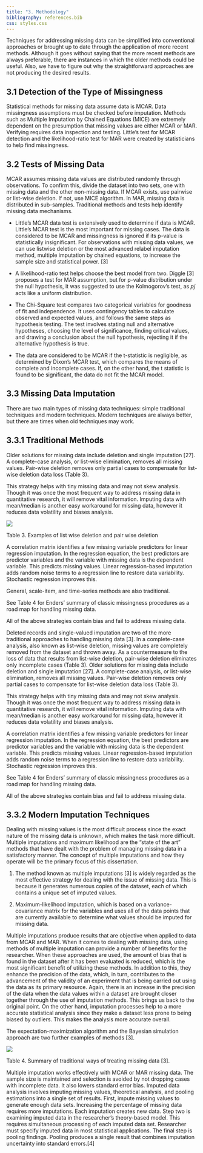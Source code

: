 ```yaml
---
title: "3. Methodology"
bibliography: references.bib
css: styles.css
---
```


Techniques for addressing missing data can be simplified into conventional approaches or brought up to date through the application of more recent methods. Although it goes without saying that the more recent methods are always preferable, there are instances in which the older methods could be useful. Also, we have to figure out why the straightforward approaches are not producing the desired results.

## 3.1 Detection of the Type of Missingness

Statistical methods for missing data assume data is MCAR. Data missingness assumptions must be checked before imputation. Methods such as Multiple Imputation by Chained Equations (MICE) are extremely dependent on the presumption that missing values are either MCAR or MAR. Verifying requires data inspection and testing.   Little's test for MCAR detection and the likelihood-ratio test for MAR were created by statisticians to help find missingness.

## 3.2 Tests of Missing Data

MCAR assumes missing data values are distributed randomly through observations. To confirm this, divide the dataset into two sets, one with missing data and the other non-missing data. If MCAR exists, use pairwise or list-wise deletion. If not, use MICE algorithm. In MAR, missing data is distributed in sub-samples. Traditional methods and tests help identify missing data mechanisms.

- Little's MCAR data test is extensively used to determine if data is MCAR. Little's MCAR test is the most important for missing cases. The data is considered to be MCAR and missingness is ignored if its p-value is statistically insignificant. For observations with missing data values, we can use listwise deletion or the most advanced relabel imputation method, multiple imputation by chained equations, to increase the sample size and statistical power. [3]

- A likelihood-ratio test helps choose the best model from two. Diggle [3] proposes a test for MAR assumption, but for p-value distribution under the null hypothesis, it was suggested to use the Kolmogorov's test, as 𝑝𝑗 acts like a uniform distribution.

- The Chi-Square test compares two categorical variables for goodness of fit and independence. It uses contingency tables to calculate observed and expected values, and follows the same steps as hypothesis testing. The test involves stating null and alternative hypotheses, choosing the level of significance, finding critical values, and drawing a conclusion about the null hypothesis, rejecting it if the alternative hypothesis is true.

- The data are considered to be MCAR if the t-statistic is negligible, as determined by Dixon's MCAR test, which compares the means of complete and incomplete cases. If, on the other hand, the t statistic is found to be significant, the data do not fit the MCAR model.

## 3.3 Missing Data Imputation

There are two main types of missing data techniques: simple traditional techniques and modern techniques. Modern techniques are always better, but there are times when old techniques may work.

## 3.3.1 Traditional Methods

Older solutions for missing data include deletion and single imputation [27]. A complete-case analysis, or list-wise elimination, removes all missing values. Pair-wise deletion removes only partial cases to compensate for list-wise deletion data loss (Table 3).

This strategy helps with tiny missing data and may not skew analysis. Though it was once the most frequent way to address missing data in quantitative research, it will remove vital information. Imputing data with mean/median is another easy workaround for missing data, however it reduces data volatility and biases analysis.

![](imgs/methTable3.png)

Table 3. Examples of list wise deletion and pair wise deletion

A correlation matrix identifies a few missing variable predictors for linear regression imputation. In the regression equation, the best predictors are predictor variables and the variable with missing data is the dependent variable. This predicts missing values. Linear regression-based imputation adds random noise terms to a regression line to restore data variability. Stochastic regression improves this.

General, scale-item, and time-series methods are also traditional.

See Table 4 for Enders' summary of classic missingness procedures as a road map for handling missing data.

All of the above strategies contain bias and fail to address missing data.

Deleted records and single-valued imputation are two of the more traditional approaches to handling missing data [3]. In a complete-case analysis, also known as list-wise deletion, missing values are completely removed from the dataset and thrown away. As a countermeasure to the loss of data that results from list-wise deletion, pair-wise deletion eliminates only incomplete cases (Table 3).
Older solutions for missing data include deletion and single imputation [27]. A complete-case analysis, or list-wise elimination, removes all missing values. Pair-wise deletion removes only partial cases to compensate for list-wise deletion data loss (Table 3).

This strategy helps with tiny missing data and may not skew analysis. Though it was once the most frequent way to address missing data in quantitative research, it will remove vital information. Imputing data with mean/median is another easy workaround for missing data, however it reduces data volatility and biases analysis.

A correlation matrix identifies a few missing variable predictors for linear regression imputation. In the regression equation, the best predictors are predictor variables and the variable with missing data is the dependent variable. This predicts missing values. Linear regression-based imputation adds random noise terms to a regression line to restore data variability. Stochastic regression improves this.

See Table 4 for Enders' summary of classic missingness procedures as a road map for handling missing data.

All of the above strategies contain bias and fail to address missing data.

## 3.3.2 Modern Imputation Techniques

Dealing with missing values is the most difficult process since the exact nature of the missing data is unknown, which makes the task more difficult. Multiple imputations and maximum likelihood are the "state of the art" methods that have dealt with the problem of managing missing data in a satisfactory manner. The concept of multiple imputations and how they operate will be the primary focus of this dissertation.

1)  The method known as multiple imputations [3] is widely regarded as the most effective strategy for dealing with the issue of missing data. This is because it generates numerous copies of the dataset, each of which contains a unique set of imputed values.

2)  Maximum-likelihood imputation, which is based on a variance-covariance matrix for the variables and uses all of the data points that are currently available to determine what values should be imputed for missing data.

Multiple imputations produce results that are objective when applied to data from MCAR and MAR. When it comes to dealing with missing data, using methods of multiple imputation can provide a number of benefits for the researcher. When these approaches are used, the amount of bias that is found in the dataset after it has been evaluated is reduced, which is the most significant benefit of utilizing these methods. In addition to this, they enhance the precision of the data, which, in turn, contributes to the advancement of the validity of an experiment that is being carried out using the data as its primary resource. Again, there is an increase in the precision of the data when the data values within a dataset are brought closer together through the use of imputation methods. This brings us back to the original point. On the other hand, imputation processes help to a more accurate statistical analysis since they make a dataset less prone to being biased by outliers. This makes the analysis more accurate overall.

The expectation-maximization algorithm and the Bayesian simulation approach are two further examples of methods [3].

![](imgs/methTable4.png)

Table 4. Summary of traditional ways of treating missing data [3].

Multiple imputation works effectively with MCAR or MAR missing data. The sample size is maintained and selection is avoided by not dropping cases with incomplete data. It also lowers standard error bias. Imputed data analysis involves imputing missing values, theoretical analysis, and pooling estimations into a single set of results. First, impute missing values to generate enough data sets. Increasing the percentage of missing data requires more imputations. Each imputation creates new data. Step two is examining imputed data in the researcher's theory-based model. This requires simultaneous processing of each imputed data set. Researcher must specify imputed data in most statistical applications. The final step is pooling findings. Pooling produces a single result that combines imputation uncertainty into standard errors.[4]
